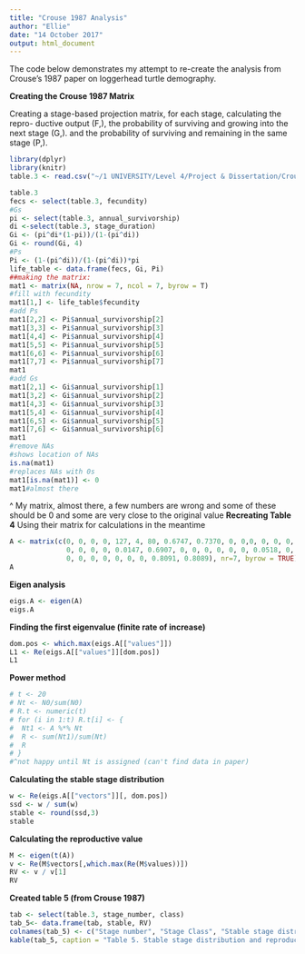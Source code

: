 ```yaml
---
title: "Crouse 1987 Analysis"
author: "Ellie"
date: "14 October 2017"
output: html_document
---
```

The code below demonstrates my attempt to re-create the analysis from Crouse's 1987 paper on loggerhead turtle demography. 

**Creating the Crouse 1987 Matrix** 

Creating a stage-based projection matrix, for each stage, 
calculating the repro- ductive output (F,), the probability of surviving and growing into the next stage (G,). and the probability of surviving and 
remaining in the same stage (P,).

```r
library(dplyr)
library(knitr)
table.3 <- read.csv("~/1 UNIVERSITY/Level 4/Project & Dissertation/Crouse 1987/table 3 from crouse.csv")
```
```r
table.3
fecs <- select(table.3, fecundity)
#Gs
pi <- select(table.3, annual_survivorship)
di <-select(table.3, stage_duration)
Gi <- (pi^di*(1-pi))/(1-(pi^di)) 
Gi <- round(Gi, 4)
#Ps
Pi <- (1-(pi^di))/(1-(pi^di))*pi
life_table <- data.frame(fecs, Gi, Pi)
##making the matrix: 
mat1 <- matrix(NA, nrow = 7, ncol = 7, byrow = T) 
#fill with fecundity 
mat1[1,] <- life_table$fecundity 
#add Ps 
mat1[2,2] <- Pi$annual_survivorship[2]
mat1[3,3] <- Pi$annual_survivorship[3]
mat1[4,4] <- Pi$annual_survivorship[4]
mat1[5,5] <- Pi$annual_survivorship[5]
mat1[6,6] <- Pi$annual_survivorship[6]
mat1[7,7] <- Pi$annual_survivorship[7]
mat1
#add Gs 
mat1[2,1] <- Gi$annual_survivorship[1]
mat1[3,2] <- Gi$annual_survivorship[2]
mat1[4,3] <- Gi$annual_survivorship[3]
mat1[5,4] <- Gi$annual_survivorship[4]
mat1[6,5] <- Gi$annual_survivorship[5]
mat1[7,6] <- Gi$annual_survivorship[6] 
mat1
#remove NAs
#shows location of NAs
is.na(mat1)
#replaces NAs with 0s
mat1[is.na(mat1)] <- 0
mat1#almost there  
```
^ My matrix, almost there, a few numbers are wrong and some of these should be 0 and some are very close to the original value 
**Recreating Table 4**
Using their matrix for calculations in the meantime 
```r
A <- matrix(c(0, 0, 0, 0, 127, 4, 80, 0.6747, 0.7370, 0, 0,0, 0, 0, 0, 0.0486, 0.6610, 0, 0, 
              0, 0, 0, 0, 0.0147, 0.6907, 0, 0, 0, 0, 0, 0, 0.0518, 0, 0, 0, 0, 0, 0, 0, 0.8091, 
              0, 0, 0, 0, 0, 0, 0, 0.8091, 0.8089), nr=7, byrow = TRUE)  
A
```
**Eigen analysis** 
```r
eigs.A <- eigen(A)
eigs.A
```
**Finding the first eigenvalue (finite rate of increase)**
```r
dom.pos <- which.max(eigs.A[["values"]])
L1 <- Re(eigs.A[["values"]][dom.pos])
L1
```
**Power method** 
```r
# t <- 20
# Nt <- N0/sum(N0)
# R.t <- numeric(t)
# for (i in 1:t) R.t[i] <- {
#  Nt1 <- A %*% Nt
#  R <- sum(Nt1)/sum(Nt)
#  R
# } 
#^not happy until Nt is assigned (can't find data in paper)
```
**Calculating the stable stage distribution** 
```r
w <- Re(eigs.A[["vectors"]][, dom.pos])
ssd <- w / sum(w)
stable <- round(ssd,3)
stable
```
**Calculating the reproductive value** 
```r
M <- eigen(t(A))
v <- Re(M$vectors[,which.max(Re(M$values))])
RV <- v / v[1]
RV 
```
**Created table 5 (from Crouse 1987)** 
```r
tab <- select(table.3, stage_number, class)
tab_5<- data.frame(tab, stable, RV)
colnames(tab_5) <- c("Stage number", "Stage Class", "Stable stage distribution (Dominant eigenvector)", "Reproductive values (left eigenvector)" )
kable(tab_5, caption = "Table 5. Stable stage distribution and reproductive values for the loggerhead population matrix given in Table 4.")
```
